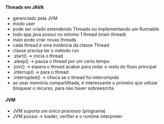 






#### Threads em JAVA

-   gerenciado pela JVM
-   modo user
-   pode ser criado estendendo Threads ou implementando um Runnable
-   todo app java possui no mínimo 1 thread (main thread)
-   main pode criar novas threads
-   cada thread é uma instância da classe Thread
-   classe precisa ter o método run
-   .start() → inicia o thread
-   .sleep() → pausa o thread por um certo tempo
-   .join() → espera o thread acabar para rodar o resto do fluxo
    principal
-   .interrup() → para o thread
-   .interrupted() → checa se o thread foi interrompido
-   ao usar memória compartilhada, é interessante o primeiro que
    utilizar bloquear o recurso, para não haver sobreescrita

#### JVM

-   JVM suporta um único processo (programa)
-   JVM possui → loader, verifier e o runtime interpreter


